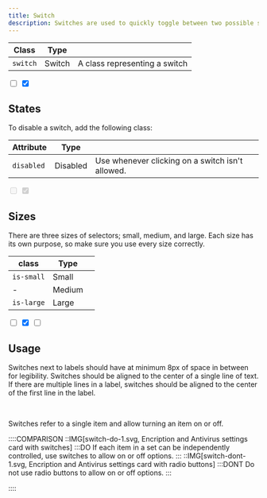 ```yaml
---
title: Switch
description: Switches are used to quickly toggle between two possible states. They are commonly used for “on/off” switches.
---
```


| Class    | Type   |                               |
| -------- | ------ | ----------------------------- |
| `switch` | Switch | A class representing a switch |

<Preview center>
  <div class="u-flex u-gap-16 u-main-center u-cross-center">
    <input type="checkbox" class="switch" />
    <input type="checkbox" class="switch" checked />
  </div>
</Preview>

## States

To disable a switch, add the following class:

| Attribute  | Type     |                                                  |
| ---------- | -------- | ------------------------------------------------ |
| `disabled` | Disabled | Use whenever clicking on a switch isn't allowed. |

<Preview center>
  <div class="u-flex u-gap-16 u-main-center u-cross-center">
    <input type="checkbox" class="switch" disabled />
    <input type="checkbox" class="switch" checked disabled />
  </div>
</Preview>

## Sizes

There are three sizes of selectors; small, medium, and large. Each size has its own purpose, so make sure you use every size correctly.

| class      | Type   |     |
| ---------- | ------ | --- |
| `is-small` | Small  |     |
| -          | Medium |     |
| `is-large` | Large  |     |

<Preview center>
  <div class="u-flex u-gap-16 u-main-center u-cross-center">
    <input type="checkbox" class="switch is-small" />
    <input type="checkbox" class="switch" checked />
    <input type="checkbox" class="switch is-large" />
  </div>
</Preview>

## Usage

Switches next to labels should have at minimum 8px of space in between for legibility. Switches should be aligned to the center of a single line of text. If there are multiple lines in a label, switches should be aligned to the center of the first line in the label.

<br />

Switches refer to a single item and allow turning an item on or off.

::::COMPARISON
::IMG[switch-do-1.svg, Encription and Antivirus settings card with switches]
:::DO
If each item in a set can be independently controlled, use switches to allow on or off options.
:::
::IMG[switch-dont-1.svg, Encription and Antivirus settings card with radio buttons]
:::DONT
Do not use radio buttons to allow on or off options.
:::

::::
